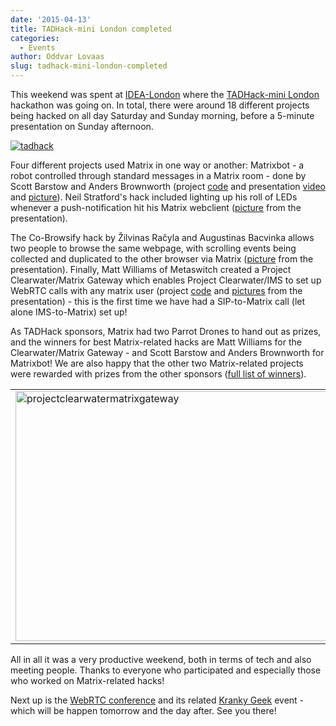 ```yaml
---
date: '2015-04-13'
title: TADHack-mini London completed
categories:
  - Events
author: Oddvar Lovaas
slug: tadhack-mini-london-completed
---
```


This weekend was spent at <a href="http://www.idea-london.co.uk/" title="IDEA-London">IDEA-London</a> where the <a href="tadhack.com/2015/tadhack-mini-london" title="TADHack-mini London">TADHack-mini London</a> hackathon was going on. In total, there were around 18 different projects being hacked on all day Saturday and Sunday morning, before a 5-minute presentation on Sunday afternoon. 

<a href="https://twitter.com/telestax/status/586835787892842496" title="picture credit: twitter.com/telestax"><img src="http://matrix.org/blog/wp-content/uploads/2015/04/tadhack.jpg" alt="tadhack" class="aligncenter size-full wp-image-720" /></a>

Four different projects used Matrix in one way or another: Matrixbot - a robot controlled through standard messages in a Matrix room - done by Scott Barstow and Anders Brownworth (project <a href="https://github.com/scottbarstow/tadhackLondon2015" title="code">code</a> and presentation <a href="https://www.youtube.com/watch?v=gvDIkqyxnac" title="video">video</a> and <a href="https://twitter.com/matrixdotorg/status/587253016463564801" title="picture">picture</a>). Neil Stratford's hack included lighting up his roll of LEDs whenever a push-notification hit his Matrix webclient (<a href="https://twitter.com/matrixdotorg/status/587262829390123009" title="picture">picture</a> from the presentation). 

The Co-Browsify hack by Žilvinas Račyla and Augustinas Bacvinka allows two people to browse the same webpage, with scrolling events being collected and duplicated to the other browser via Matrix (<a href="https://twitter.com/matrixdotorg/status/587272083106848768" title="picture">picture</a> from the presentation). Finally, Matt Williams of Metaswitch created a Project Clearwater/Matrix Gateway which enables Project Clearwater/IMS to set up WebRTC calls with any matrix user (project <a href="https://github.com/matt-williams/sprout/tree/matrix" title="code">code</a> and <a href="https://twitter.com/matrixdotorg/status/587269326899654656" title="pictures">pictures</a> from the presentation) - this is the first time we have had a SIP-to-Matrix call (let alone IMS-to-Matrix) set up!

As TADHack sponsors, Matrix had two Parrot Drones to hand out as prizes, and the winners for best Matrix-related hacks are Matt Williams for the Clearwater/Matrix Gateway -  and Scott Barstow and Anders Brownworth for Matrixbot! We are also happy that the other two Matrix-related projects were rewarded with prizes from the other sponsors (<a href="http://blog.tadhack.com/2015/04/12/tadhack-mini-london-winners/" title="full list of winners">full list of winners</a>).

<table style="border:solid 0px #ffffff;" border="0" width="100%"><tr style="border:0"><td style="border:0"><a href="https://twitter.com/matrixdotorg/status/587269326899654656" title="picture credit: twitter.com/matrixdotorg"><img src="http://matrix.org/blog/wp-content/uploads/2015/04/projectclearwatermatrixgateway1.jpg" alt="projectclearwatermatrixgateway" width="533" height="400" class="aligncenter" /></a>
</td>
<td style="border:0"><a href="https://github.com/scottbarstow/tadhackLondon2015" title="picture credit: github.com/scottbarstow/tadhackLondon2015"><img src="http://matrix.org/blog/wp-content/uploads/2015/04/matrixbot2.jpg" alt="matrixbot" width="600" height="400" class="aligncenter" /></a>
</td></tr></table>


All in all it was a very productive weekend, both in terms of tech and also meeting people. Thanks to everyone who participated and especially those who worked on Matrix-related hacks!

Next up is the <a href="http://webrtc-conference.com/" title="WebRTC conference">WebRTC conference</a> and its related <a href="http://webrtc-conference.com/kranky-geek/" title="Kranky Geek">Kranky Geek</a> event - which will be happen tomorrow and the day after. See you there!